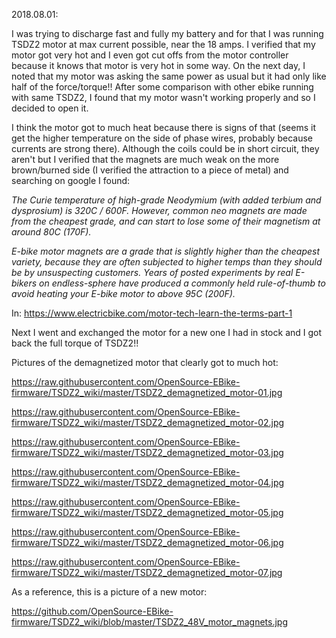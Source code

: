 
2018.08.01:

I was trying to discharge fast and fully my battery and for that I was running TSDZ2 motor at max current possible, near the 18 amps. I verified that my motor got very hot and I even got cut offs from the motor controller because it knows that motor is very hot in some way. On the next day, I noted that my motor was asking the same power as usual but it had only like half of the force/torque!! After some comparison with other ebike running with same TSDZ2, I found that my motor wasn't working properly and so I decided to open it.

I think the motor got to much heat because there is signs of that (seems it get the higher temperature on the side of phase wires, probably because currents are strong there). Although the coils could be in short circuit, they aren't but I verified that the magnets are much weak on the more brown/burned side (I verified the attraction to a piece of metal) and searching on google I found:

''The Curie temperature of high-grade Neodymium (with added terbium and dysprosium) is 320C / 600F. However, common neo magnets are made from the cheapest grade, and can start to lose some of their magnetism at around 80C (170F).''

''E-bike motor magnets are a grade that is slightly higher than the cheapest variety, because they are often subjected to higher temps than they should be by unsuspecting customers. Years of posted experiments by real E-bikers on endless-sphere have produced a commonly held rule-of-thumb to avoid heating your E-bike motor to above 95C (200F).''

In: https://www.electricbike.com/motor-tech-learn-the-terms-part-1

Next I went and exchanged the motor for a new one I had in stock and I got back the full torque of TSDZ2!!

Pictures of the demagnetized motor that clearly got to much hot:

[[https://raw.githubusercontent.com/OpenSource-EBike-firmware/TSDZ2_wiki/master/TSDZ2_demagnetized_motor-01.jpg]]

[[https://raw.githubusercontent.com/OpenSource-EBike-firmware/TSDZ2_wiki/master/TSDZ2_demagnetized_motor-02.jpg]]

[[https://raw.githubusercontent.com/OpenSource-EBike-firmware/TSDZ2_wiki/master/TSDZ2_demagnetized_motor-03.jpg]]

[[https://raw.githubusercontent.com/OpenSource-EBike-firmware/TSDZ2_wiki/master/TSDZ2_demagnetized_motor-04.jpg]]

[[https://raw.githubusercontent.com/OpenSource-EBike-firmware/TSDZ2_wiki/master/TSDZ2_demagnetized_motor-05.jpg]]

[[https://raw.githubusercontent.com/OpenSource-EBike-firmware/TSDZ2_wiki/master/TSDZ2_demagnetized_motor-06.jpg]]

[[https://raw.githubusercontent.com/OpenSource-EBike-firmware/TSDZ2_wiki/master/TSDZ2_demagnetized_motor-07.jpg]]

As a reference, this is a picture of a new motor:

[[https://github.com/OpenSource-EBike-firmware/TSDZ2_wiki/blob/master/TSDZ2_48V_motor_magnets.jpg]]